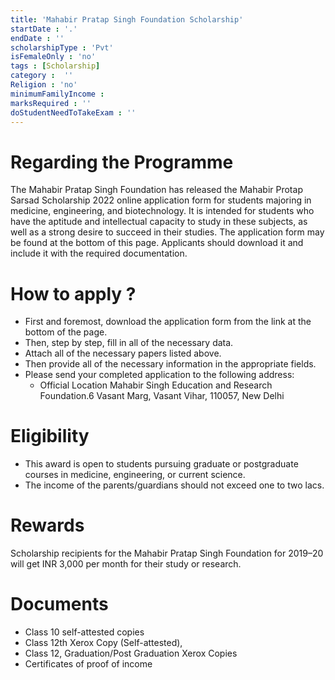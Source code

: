 ```yaml
---
title: 'Mahabir Pratap Singh Foundation Scholarship'
startDate : '.'
endDate : ''
scholarshipType : 'Pvt'
isFemaleOnly : 'no'
tags : [Scholarship]
category :  ''
Religion : 'no'
minimumFamilyIncome :
marksRequired : ''
doStudentNeedToTakeExam : ''  
---
```


# Regarding the Programme
The Mahabir Pratap Singh Foundation has released the Mahabir Protap Sarsad Scholarship 2022 online application form for students majoring in medicine, engineering, and biotechnology.
It is intended for students who have the aptitude and intellectual capacity to study in these subjects, as well as a strong desire to succeed in their studies. The application form may be found at the bottom of this page.
Applicants should download it and include it with the required documentation.


# How to apply ?
 - First and foremost, download the application form from the link at the bottom of the page.
 - Then, step by step, fill in all of the necessary data.
 - Attach all of the necessary papers listed above.
 - Then provide all of the necessary information in the appropriate fields.
 - Please send your completed application to the following address:
    - Official Location
        Mahabir Singh Education and Research Foundation.6
        Vasant Marg, Vasant Vihar, 110057, New Delhi

# Eligibility
 - This award is open to students pursuing graduate or postgraduate courses in medicine, engineering, or current science.
 - The income of the parents/guardians should not exceed one to two lacs.


# Rewards
Scholarship recipients for the Mahabir Pratap Singh Foundation for 2019–20 will get INR 3,000 per month for their study or research. 


# Documents
 - Class 10 self-attested copies
 - Class 12th Xerox Copy (Self-attested),
 - Class 12, Graduation/Post Graduation Xerox Copies
 - Certificates of proof of income
